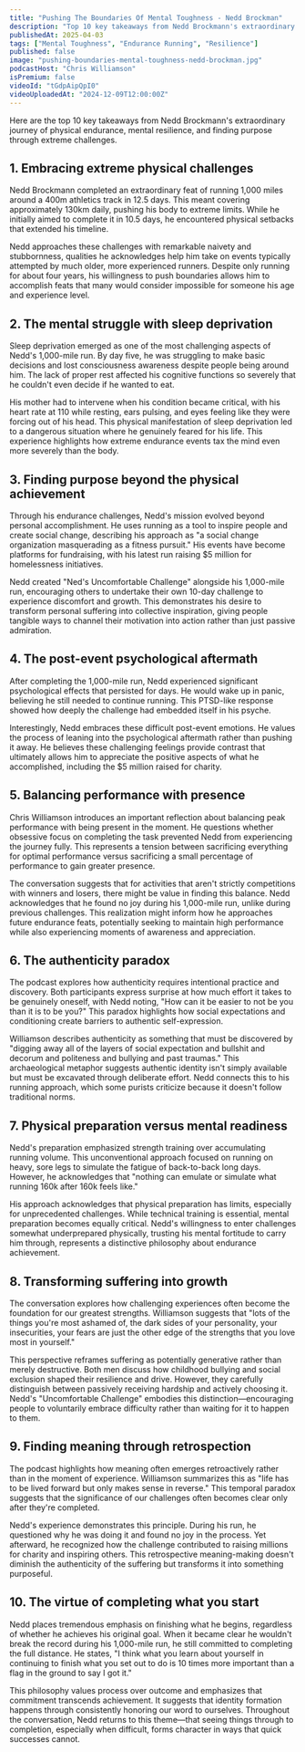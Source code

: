 ```yaml
---
title: "Pushing The Boundaries Of Mental Toughness - Nedd Brockman"
description: "Top 10 key takeaways from Nedd Brockmann's extraordinary journey of physical endurance, mental resilience, and finding purpose through extreme challenges."
publishedAt: 2025-04-03
tags: ["Mental Toughness", "Endurance Running", "Resilience"]
published: false
image: "pushing-boundaries-mental-toughness-nedd-brockman.jpg"
podcastHost: "Chris Williamson"
isPremium: false
videoId: "tGdpAipQpI0"
videoUploadedAt: "2024-12-09T12:00:00Z"
---
```



<PodcastSummaryPageLayout frontmatter={frontmatter}>

Here are the top 10 key takeaways from Nedd Brockmann's extraordinary journey of physical endurance, mental resilience, and finding purpose through extreme challenges.

## 1. Embracing extreme physical challenges

Nedd Brockmann completed an extraordinary feat of running 1,000 miles around a 400m athletics track in 12.5 days. This meant covering approximately 130km daily, pushing his body to extreme limits. While he initially aimed to complete it in 10.5 days, he encountered physical setbacks that extended his timeline.

Nedd approaches these challenges with remarkable naivety and stubbornness, qualities he acknowledges help him take on events typically attempted by much older, more experienced runners. Despite only running for about four years, his willingness to push boundaries allows him to accomplish feats that many would consider impossible for someone his age and experience level.

## 2. The mental struggle with sleep deprivation

Sleep deprivation emerged as one of the most challenging aspects of Nedd's 1,000-mile run. By day five, he was struggling to make basic decisions and lost consciousness awareness despite people being around him. The lack of proper rest affected his cognitive functions so severely that he couldn't even decide if he wanted to eat.

His mother had to intervene when his condition became critical, with his heart rate at 110 while resting, ears pulsing, and eyes feeling like they were forcing out of his head. This physical manifestation of sleep deprivation led to a dangerous situation where he genuinely feared for his life. This experience highlights how extreme endurance events tax the mind even more severely than the body.

## 3. Finding purpose beyond the physical achievement

Through his endurance challenges, Nedd's mission evolved beyond personal accomplishment. He uses running as a tool to inspire people and create social change, describing his approach as "a social change organization masquerading as a fitness pursuit." His events have become platforms for fundraising, with his latest run raising $5 million for homelessness initiatives.

Nedd created "Ned's Uncomfortable Challenge" alongside his 1,000-mile run, encouraging others to undertake their own 10-day challenge to experience discomfort and growth. This demonstrates his desire to transform personal suffering into collective inspiration, giving people tangible ways to channel their motivation into action rather than just passive admiration.

## 4. The post-event psychological aftermath

After completing the 1,000-mile run, Nedd experienced significant psychological effects that persisted for days. He would wake up in panic, believing he still needed to continue running. This PTSD-like response showed how deeply the challenge had embedded itself in his psyche.

Interestingly, Nedd embraces these difficult post-event emotions. He values the process of leaning into the psychological aftermath rather than pushing it away. He believes these challenging feelings provide contrast that ultimately allows him to appreciate the positive aspects of what he accomplished, including the $5 million raised for charity.

## 5. Balancing performance with presence

Chris Williamson introduces an important reflection about balancing peak performance with being present in the moment. He questions whether obsessive focus on completing the task prevented Nedd from experiencing the journey fully. This represents a tension between sacrificing everything for optimal performance versus sacrificing a small percentage of performance to gain greater presence.

The conversation suggests that for activities that aren't strictly competitions with winners and losers, there might be value in finding this balance. Nedd acknowledges that he found no joy during his 1,000-mile run, unlike during previous challenges. This realization might inform how he approaches future endurance feats, potentially seeking to maintain high performance while also experiencing moments of awareness and appreciation.

## 6. The authenticity paradox

The podcast explores how authenticity requires intentional practice and discovery. Both participants express surprise at how much effort it takes to be genuinely oneself, with Nedd noting, "How can it be easier to not be you than it is to be you?" This paradox highlights how social expectations and conditioning create barriers to authentic self-expression.

Williamson describes authenticity as something that must be discovered by "digging away all of the layers of social expectation and bullshit and decorum and politeness and bullying and past traumas." This archaeological metaphor suggests authentic identity isn't simply available but must be excavated through deliberate effort. Nedd connects this to his running approach, which some purists criticize because it doesn't follow traditional norms.

## 7. Physical preparation versus mental readiness

Nedd's preparation emphasized strength training over accumulating running volume. This unconventional approach focused on running on heavy, sore legs to simulate the fatigue of back-to-back long days. However, he acknowledges that "nothing can emulate or simulate what running 160k after 160k feels like."

His approach acknowledges that physical preparation has limits, especially for unprecedented challenges. While technical training is essential, mental preparation becomes equally critical. Nedd's willingness to enter challenges somewhat underprepared physically, trusting his mental fortitude to carry him through, represents a distinctive philosophy about endurance achievement.

## 8. Transforming suffering into growth

The conversation explores how challenging experiences often become the foundation for our greatest strengths. Williamson suggests that "lots of the things you're most ashamed of, the dark sides of your personality, your insecurities, your fears are just the other edge of the strengths that you love most in yourself."

This perspective reframes suffering as potentially generative rather than merely destructive. Both men discuss how childhood bullying and social exclusion shaped their resilience and drive. However, they carefully distinguish between passively receiving hardship and actively choosing it. Nedd's "Uncomfortable Challenge" embodies this distinction—encouraging people to voluntarily embrace difficulty rather than waiting for it to happen to them.

## 9. Finding meaning through retrospection

The podcast highlights how meaning often emerges retroactively rather than in the moment of experience. Williamson summarizes this as "life has to be lived forward but only makes sense in reverse." This temporal paradox suggests that the significance of our challenges often becomes clear only after they're completed.

Nedd's experience demonstrates this principle. During his run, he questioned why he was doing it and found no joy in the process. Yet afterward, he recognized how the challenge contributed to raising millions for charity and inspiring others. This retrospective meaning-making doesn't diminish the authenticity of the suffering but transforms it into something purposeful.

## 10. The virtue of completing what you start

Nedd places tremendous emphasis on finishing what he begins, regardless of whether he achieves his original goal. When it became clear he wouldn't break the record during his 1,000-mile run, he still committed to completing the full distance. He states, "I think what you learn about yourself in continuing to finish what you set out to do is 10 times more important than a flag in the ground to say I got it."

This philosophy values process over outcome and emphasizes that commitment transcends achievement. It suggests that identity formation happens through consistently honoring our word to ourselves. Throughout the conversation, Nedd returns to this theme—that seeing things through to completion, especially when difficult, forms character in ways that quick successes cannot.

</PodcastSummaryPageLayout>
